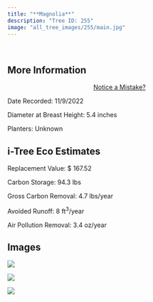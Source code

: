 ```yaml
---
title: "**Magnolia**"
description: "Tree ID: 255"
image: "all_tree_images/255/main.jpg"
---
```


<br>

## **More Information**
::: column-margin
<center><a class="button" href="https://forms.gle/W6f5nwYxrM33hF4f7">Notice a Mistake?</a></center>
:::


Date Recorded:  11/9/2022

Diameter at Breast Height:  5.4  inches

Planters:  Unknown

## **i-Tree Eco Estimates**


 Replacement Value: $ 167.52

 Carbon Storage:  94.3  lbs

 Gross Carbon Removal:  4.7  lbs/year

 Avoided Runoff:  8  ft<sup>3</sup>/year

 Air Pollution Removal:  3.4  oz/year

## **Images**


 ![](all_tree_images/255/IMG_7296.jpg)

 ![](all_tree_images/255/IMG_7297.jpg)

 ![](all_tree_images/255/main.jpg)
